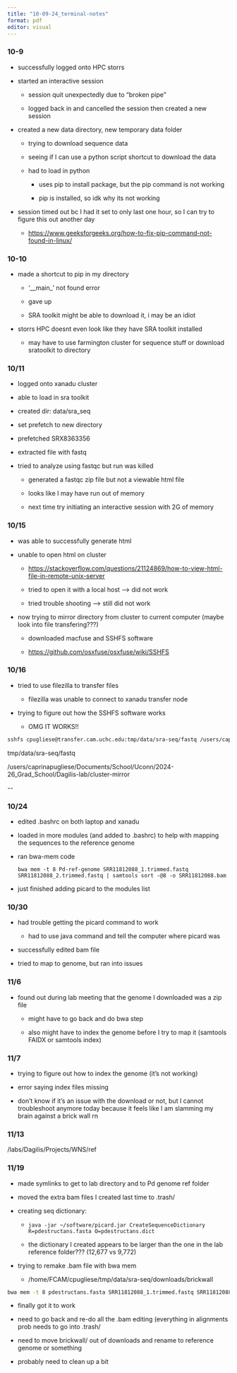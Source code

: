 ```yaml
---
title: "10-09-24_terminal-notes"
format: pdf
editor: visual
---
```


### 10-9

-   successfully logged onto HPC storrs

-   started an interactive session

    -   session quit unexpectedly due to "broken pipe"

    -   logged back in and cancelled the session then created a new session

-   created a new data directory, new temporary data folder

    -   trying to download sequence data

    -   seeing if I can use a python script shortcut to download the data

    -   had to load in python

        -   uses pip to install package, but the pip command is not working

        -   pip is installed, so idk why its not working

-   session timed out bc I had it set to only last one hour, so I can try to figure this out another day

    -   <https://www.geeksforgeeks.org/how-to-fix-pip-command-not-found-in-linux/>

### 10-10

-   made a shortcut to pip in my directory

    -   '\_\_main\_' not found error

    -   gave up

    -   SRA toolkit might be able to download it, i may be an idiot

-   storrs HPC doesnt even look like they have SRA toolkit installed

    -   may have to use farmington cluster for sequence stuff or download sratoolkit to directory

### 10/11

-   logged onto xanadu cluster

-   able to load in sra toolkit

-   created dir: data/sra_seq

-   set prefetch to new directory

-   prefetched SRX8363356

-   extracted file with fastq

-   tried to analyze using fastqc but run was killed

    -   generated a fastqc zip file but not a viewable html file

    -   looks like I may have run out of memory

    -   next time try initiating an interactive session with 2G of memory

### 10/15

-   was able to successfully generate html

-   unable to open html on cluster

    -   <https://stackoverflow.com/questions/21124869/how-to-view-html-file-in-remote-unix-server>

    -   tried to open it with a local host --\> did not work

    -   tried trouble shooting --\> still did not work

-   now trying to mirror directory from cluster to current computer (maybe look into file transfering???)

    -   downloaded macfuse and SSHFS software

    -   <https://github.com/osxfuse/osxfuse/wiki/SSHFS>

### 10/16

-   tried to use filezilla to transfer files

    -   filezilla was unable to connect to xanadu transfer node

-   trying to figure out how the SSHFS software works

    -   OMG IT WORKS!!

``` bash
sshfs cpugliese@transfer.cam.uchc.edu:tmp/data/sra-seq/fastq /users/caprinapugliese/Documents/School/Uconn/2024-26_Grad_School/Dagilis-lab/cluster-mirror
```

tmp/data/sra-seq/fastq

/users/caprinapugliese/Documents/School/Uconn/2024-26_Grad_School/Dagilis-lab/cluster-mirror

\--

### 10/24

-   edited .bashrc on both laptop and xanadu

-   loaded in more modules (and added to .bashrc) to help with mapping the sequences to the reference genome

-   ran bwa-mem code

    `bwa mem -t 8 Pd-ref-genome SRR11812088_1.trimmed.fastq SRR11812088_2.trimmed.fastq | samtools sort -@8 -o SRR11812088.bam`

-   just finished adding picard to the modules list

### 10/30

-   had trouble getting the picard command to work

    -   had to use java command and tell the computer where picard was

-   successfully edited bam file

-   tried to map to genome, but ran into issues

### 11/6

-   found out during lab meeting that the genome I downloaded was a zip file

    -   might have to go back and do bwa step

    -   also might have to index the genome before I try to map it (samtools FAIDX or samtools index)

### 11/7

-   trying to figure out how to index the genome (it's not working)

-   error saying index files missing

-   don't know if it's an issue with the download or not, but I cannot troubleshoot anymore today because it feels like I am slamming my brain against a brick wall rn

### 11/13

/labs/Dagilis/Projects/WNS/ref

### 11/19

-   made symlinks to get to lab directory and to Pd genome ref folder

-   moved the extra bam files I created last time to .trash/

-   creating seq dictionary:

    -   `java -jar ~/software/picard.jar CreateSequenceDictionary R=pdestructans.fasta O=pdestructans.dict`

    -   the dictionary I created appears to be larger than the one in the lab reference folder??? (12,677 vs 9,772)

-   trying to remake .bam file with bwa mem

    -   /home/FCAM/cpugliese/tmp/data/sra-seq/downloads/brickwall

```bash
bwa mem -t 8 pdestructans.fasta SRR11812088_1.trimmed.fastq SRR11812088_2.trimmed.fastq | samtools sort -@8 -o SRR11812088-aligned.bam
```

-   finally got it to work

-   need to go back and re-do all the .bam editing (everything in alignments prob needs to go into .trash/

-   need to move brickwall/ out of downloads and rename to reference genome or something

-   probably need to clean up a bit
